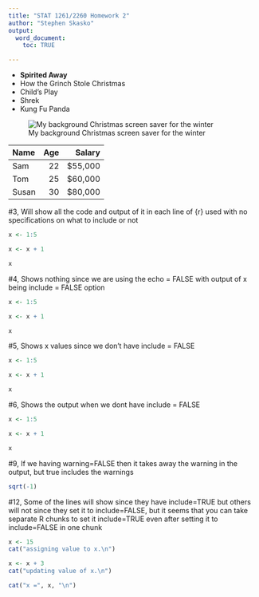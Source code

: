 ```yaml
---
title: "STAT 1261/2260 Homework 2"
author: "Stephen Skasko"
output: 
  word_document:
    toc: TRUE

---
```


* **Spirited Away**
* How the Grinch Stole Christmas
* Child's Play
* Shrek
* Kung Fu Panda 


![My background Christmas screen saver for the winter](CTheme.jpg)


|Name         | Age          |Salary
:------------ |-------------:|------------:
|Sam          |     22       |    $55,000
|Tom          |     25       |    $60,000
|Susan        |     30       |    $80,000              

#3, Will show all the code and output of it in each line of {r} used with no specifications on what to include or not 
```r
x <- 1:5
```
```r
x <- x + 1
```
```r
x
```
#4, Shows nothing since we are using the echo = FALSE with output of x being include = FALSE option 
```r
x <- 1:5
```
```r
x <- x + 1
```
```r
x
```

#5, Shows x values since we don't have include = FALSE 
```r
x <- 1:5
```
```r
x <- x + 1
```
```r
x
```

#6, Shows the output when we dont have include = FALSE
```r
x <- 1:5
```
```r
x <- x + 1
```
```r
x
```

#9, If we having warning=FALSE then it takes away the warning in the output, but true includes the warnings
```r
sqrt(-1)

```


#12, Some of the lines will show since they have include=TRUE but others will not since they set it to include=FALSE, but it seems that you can take separate R chunks to set it include=TRUE even after setting it to include=FALSE in one chunk

```r
x <- 15
cat("assigning value to x.\n")
```
```r
x <- x + 3
cat("updating value of x.\n")
```
```r
cat("x =", x, "\n")
```
```r
```
```r
```